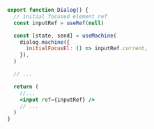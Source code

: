 ```jsx {3,7,15}
export function Dialog() {
  // initial focused element ref
  const inputRef = useRef(null)

  const [state, send] = useMachine(
    dialog.machine({
      initialFocusEl: () => inputRef.current,
    }),
  )

  // ...

  return (
    //...
    <input ref={inputRef} />
    // ...
  )
}
```
